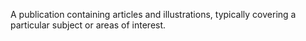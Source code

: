 A publication containing articles and illustrations, typically covering a particular subject or
areas of interest.
